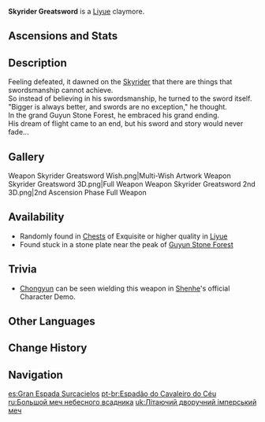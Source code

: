{{Weapon Infobox
|id             = 12306
|image          = <gallery>
Weapon Skyrider Greatsword.png|Base
Weapon Skyrider Greatsword 2nd.png|2nd Ascension
</gallery>
|type           = Claymore
|releaseDate    = 2020-09-28
|rarity         = 3
|base_atk       = 39
|2nd_stat_type  = Physical DMG Bonus
|2nd_stat       = 9.6%
|series         = Skyrider
|passive        = Courage
|effect         = On hit, Normal or Charged Attacks increase ATK by (var1)% for 6s. Max 4 stacks. Can only occur once every 0.5s.
|eff_rank1_var1 = 6
|eff_rank2_var1 = 7
|eff_rank3_var1 = 8
|eff_rank4_var1 = 9
|eff_rank5_var1 = 10
|obtain         = Chests
|obtain2        = Stuck inside a stone in [[Guyun Stone Forest]]
}}
{{Description|A reliable steel sword. The legendary Skyrider once tried to ride it as a flying sword... for the second time.}}
'''Skyrider Greatsword'''{{Lang|zh=飞天大御剑}} is a [[Liyue]] claymore.

==Ascensions and Stats==
{{Weapon Ascensions and Stats
|ascendMat1 = Grain of Aerosiderite
|ascendMat2 = Piece of Aerosiderite
|ascendMat3 = Bit of Aerosiderite
|ascendMat4 = Chunk of Aerosiderite
|bossMat1   = Fragile Bone Shard
|bossMat2   = Sturdy Bone Shard
|bossMat3   = Fossilized Bone Shard
|commonMat1 = Treasure Hoarder Insignia
|commonMat2 = Silver Raven Insignia
|commonMat3 = Golden Raven Insignia
}}

==Description==
Feeling defeated, it dawned on the [[Skyrider]] that there are things that swordsmanship cannot achieve.<br />
So instead of believing in his swordsmanship, he turned to the sword itself.<br />
"Bigger is always better, and swords are no exception," he thought.<br />
In the grand Guyun Stone Forest, he embraced his grand ending.<br />
His dream of flight came to an end, but his sword and story would never fade...

==Gallery==
<gallery hideaddbutton="true" captionalign="center">
Weapon Skyrider Greatsword Wish.png|Multi-Wish Artwork
Weapon Skyrider Greatsword 3D.png|Full Weapon
Weapon Skyrider Greatsword 2nd 3D.png|2nd Ascension Phase Full Weapon
</gallery>

==Availability==
*Randomly found in [[Chests]] of Exquisite or higher quality in [[Liyue]]
*Found stuck in a stone plate near the peak of [[Guyun Stone Forest]]

==Trivia==
*[[Chongyun]] can be seen wielding this weapon in [[Shenhe]]'s official Character Demo.

==Other Languages==
{{Other Languages
|en      = Skyrider Greatsword
|zhs     = 飞天大御剑
|zhs_rm  = Fēitiān Dà Yù Jiàn
|zht     = 飛天大御劍
|zht_rm  = Fēitiān Dà Yù Jiàn
|zh_tl   = Sky-Flying Great Driving Sword
|zh_note = {{Lang|mini=1|zh=飞天|zh_rm=fēitiān}} can also refer to a type of female spirit in Buddhism, {{w|apsara}}.
|ja      = 飛天大御剣
|ja_rm   = Hiten Daigoken
|ja_tl   = Sky-Flying Great Driving Sword
|ja_note = {{Lang|mini=1|ja=飛天}} can also refer to "heavenly beings shown flying around the main image in a temple in Buddhism"
|ko      = 비천대어검
|ko_rm   = Bicheondae'eogeom
|ko_tl   = Sky-Flying Great Driving Sword
|es      = Gran Espada Surcacielos
|es_tl   = Skyrider Great Sword
|fr      = Grande épée céleste
|fr_tl   = Celestial Great Sword
|ru      = Большой меч небесного всадника
|ru_tl   = The Greatsword of the Heavenly Horseman
|th      = Skyrider Greatsword
|vi      = Đại Kiếm Phi Thiên
|vi_tl   = Skyflight Greatsword
|de      = Himmelsflug-Großschwert
|de_tl   = Skyflight Greatsword
|id      = Skyrider Greatsword
|pt      = Espadão do Cavaleiro do Céu
|pt_tl   = Great Sword of the Sky Knight
}}

==Change History==
{{Change History|1.0}}

==Navigation==
{{Weapons by Series Navbox|series=Skyrider}}
{{Weapon Navbox|type=Claymores}}

[[es:Gran Espada Surcacielos]]
[[pt-br:Espadão do Cavaleiro do Céu]]
[[ru:Большой меч небесного всадника]]
[[uk:Літаючий дворучний імперський меч]]